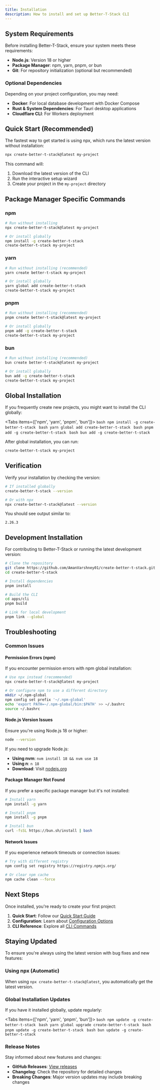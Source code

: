 ```yaml
---
title: Installation
description: How to install and set up Better-T-Stack CLI
---
```


## System Requirements

Before installing Better-T-Stack, ensure your system meets these requirements:

- **Node.js**: Version 18 or higher
- **Package Manager**: npm, yarn, pnpm, or bun
- **Git**: For repository initialization (optional but recommended)

### Optional Dependencies

Depending on your project configuration, you may need:

- **Docker**: For local database development with Docker Compose
- **Rust & System Dependencies**: For Tauri desktop applications
- **Cloudflare CLI**: For Workers deployment

## Quick Start (Recommended)

The fastest way to get started is using npx, which runs the latest version without installation:

```bash
npx create-better-t-stack@latest my-project
```

This command will:
1. Download the latest version of the CLI
2. Run the interactive setup wizard
3. Create your project in the `my-project` directory

## Package Manager Specific Commands

### npm

```bash
# Run without installing
npx create-better-t-stack@latest my-project

# Or install globally
npm install -g create-better-t-stack
create-better-t-stack my-project
```

### yarn

```bash
# Run without installing (recommended)
yarn create better-t-stack my-project

# Or install globally
yarn global add create-better-t-stack
create-better-t-stack my-project
```

### pnpm

```bash
# Run without installing (recommended)
pnpm create better-t-stack@latest my-project

# Or install globally
pnpm add -g create-better-t-stack
create-better-t-stack my-project
```

### bun

```bash
# Run without installing (recommended)
bun create better-t-stack@latest my-project

# Or install globally
bun add -g create-better-t-stack
create-better-t-stack my-project
```

## Global Installation

If you frequently create new projects, you might want to install the CLI globally:

<Tabs items={['npm', 'yarn', 'pnpm', 'bun']}>
  <Tab value="npm">
    ```bash
    npm install -g create-better-t-stack
    ```
  </Tab>
  <Tab value="yarn">
    ```bash
    yarn global add create-better-t-stack
    ```
  </Tab>
  <Tab value="pnpm">
    ```bash
    pnpm add -g create-better-t-stack
    ```
  </Tab>
  <Tab value="bun">
    ```bash
    bun add -g create-better-t-stack
    ```
  </Tab>
</Tabs>

After global installation, you can run:

```bash
create-better-t-stack my-project
```

## Verification

Verify your installation by checking the version:

```bash
# If installed globally
create-better-t-stack --version

# Or with npx
npx create-better-t-stack@latest --version
```

You should see output similar to:

```
2.26.3
```

## Development Installation

For contributing to Better-T-Stack or running the latest development version:

```bash
# Clone the repository
git clone https://github.com/AmanVarshney01/create-better-t-stack.git
cd create-better-t-stack

# Install dependencies
pnpm install

# Build the CLI
cd apps/cli
pnpm build

# Link for local development
pnpm link --global
```

## Troubleshooting

### Common Issues

#### Permission Errors (npm)

If you encounter permission errors with npm global installation:

```bash
# Use npx instead (recommended)
npx create-better-t-stack@latest my-project

# Or configure npm to use a different directory
mkdir ~/.npm-global
npm config set prefix '~/.npm-global'
echo 'export PATH=~/.npm-global/bin:$PATH' >> ~/.bashrc
source ~/.bashrc
```

#### Node.js Version Issues

Ensure you're using Node.js 18 or higher:

```bash
node --version
```

If you need to upgrade Node.js:

- **Using nvm**: `nvm install 18 && nvm use 18`
- **Using n**: `n 18`
- **Download**: Visit [nodejs.org](https://nodejs.org/)

#### Package Manager Not Found

If you prefer a specific package manager but it's not installed:

```bash
# Install yarn
npm install -g yarn

# Install pnpm
npm install -g pnpm

# Install bun
curl -fsSL https://bun.sh/install | bash
```

#### Network Issues

If you experience network timeouts or connection issues:

```bash
# Try with different registry
npm config set registry https://registry.npmjs.org/

# Or clear npm cache
npm cache clean --force
```

## Next Steps

Once installed, you're ready to create your first project:

1. **Quick Start**: Follow our [Quick Start Guide](/docs/quick-start)
2. **Configuration**: Learn about [Configuration Options](/docs/frontend)
3. **CLI Reference**: Explore all [CLI Commands](/docs/cli-commands)

## Staying Updated

To ensure you're always using the latest version with bug fixes and new features:

### Using npx (Automatic)
When using `npx create-better-t-stack@latest`, you automatically get the latest version.

### Global Installation Updates

If you have it installed globally, update regularly:

<Tabs items={['npm', 'yarn', 'pnpm', 'bun']}>
  <Tab value="npm">
    ```bash
    npm update -g create-better-t-stack
    ```
  </Tab>
  <Tab value="yarn">
    ```bash
    yarn global upgrade create-better-t-stack
    ```
  </Tab>
  <Tab value="pnpm">
    ```bash
    pnpm update -g create-better-t-stack
    ```
  </Tab>
  <Tab value="bun">
    ```bash
    bun update -g create-better-t-stack
    ```
  </Tab>
</Tabs>

### Release Notes

Stay informed about new features and changes:

- **GitHub Releases**: [View releases](https://github.com/AmanVarshney01/create-better-t-stack/releases)
- **Changelog**: Check the repository for detailed changes
- **Breaking Changes**: Major version updates may include breaking changes
